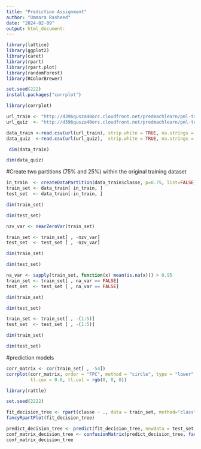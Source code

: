 ---
title: "Prediction Assignment"
author: "Ummara Rasheed"
date: "2024-02-09"
output: html_document:
---


```{r}
library(lattice) 
library(ggplot2) 
library(caret) 
library(rpart) 
library(rpart.plot)
library(randomForest)
library(RColorBrewer)
```


```{r}
set.seed(222) 
install.packages("corrplot") 
```

```{r}
library(corrplot)
```


```{r}
url_train <- "http://d396qusza40orc.cloudfront.net/predmachlearn/pml-training.csv"
url_quiz  <- "http://d396qusza40orc.cloudfront.net/predmachlearn/pml-testing.csv"

```


```{r}
data_train <-read.csv(url(url_train), strip.white = TRUE, na.strings = c("NA",""))
data_quiz  <-read.csv(url(url_quiz),  strip.white = TRUE, na.strings = c("NA",""))
```

```{r}
 dim(data_train)
```

```{r}
dim(data_quiz)
```
#Create two partitions (75% and 25%) within the original training dataset

```{r}
in_train  <- createDataPartition(data_train$classe, p=0.75, list=FALSE)
train_set <- data_train[ in_train, ]
test_set  <- data_train[-in_train, ]

dim(train_set)
```


```{r}
dim(test_set)
```



```{r}
nzv_var <- nearZeroVar(train_set)

train_set <- train_set[ , -nzv_var]
test_set  <- test_set [ , -nzv_var]

dim(train_set)

```


```{r}
dim(test_set)
```


```{r}
na_var <- sapply(train_set, function(x) mean(is.na(x))) > 0.95
train_set <- train_set[ , na_var == FALSE]
test_set  <- test_set [ , na_var == FALSE]

dim(train_set)

```


```{r}
dim(test_set)
```


```{r}
train_set <- train_set[ , -(1:5)]
test_set  <- test_set [ , -(1:5)]

dim(train_set)
```

```{r}
dim(test_set)
```


#prediction models
```{r}
corr_matrix <- cor(train_set[ , -54])
corrplot(corr_matrix, order = "FPC", method = "circle", type = "lower",
         tl.cex = 0.6, tl.col = rgb(0, 0, 0))
```

```{r}
library(rattle)
```


```{r}
set.seed(2222)
```


```{r}
fit_decision_tree <- rpart(classe ~ ., data = train_set, method="class")
fancyRpartPlot(fit_decision_tree)
```


```{r}
predict_decision_tree <- predict(fit_decision_tree, newdata = test_set, type="class")
conf_matrix_decision_tree <- confusionMatrix(predict_decision_tree, factor(test_set$classe))
conf_matrix_decision_tree
```

